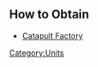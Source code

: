 {{Unit
| name = Catapult
| image = N/A
| type = Ranged
| hp = 150
| dps = 33
| trait = +10% to HP of [Grunt] troops for each Catapult on the battlefield, up to 100%.
}}

== How to Obtain ==
* [[Catapult Factory]]
[[Category:Units]]
